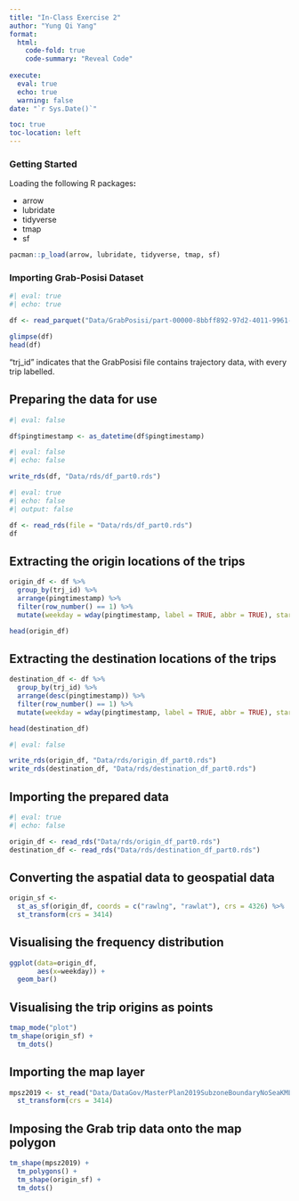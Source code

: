 ```yaml
---
title: "In-Class Exercise 2"
author: "Yung Qi Yang"
format: 
  html:
    code-fold: true
    code-summary: "Reveal Code"
    
execute: 
  eval: true
  echo: true
  warning: false
date: "`r Sys.Date()`"

toc: true
toc-location: left
---
```


### Getting Started

Loading the following R packages**:**

-   arrow
-   lubridate
-   tidyverse
-   tmap
-   sf

```r

pacman::p_load(arrow, lubridate, tidyverse, tmap, sf)

```

### Importing Grab-Posisi Dataset

```r
#| eval: true
#| echo: true

df <- read_parquet("Data/GrabPosisi/part-00000-8bbff892-97d2-4011-9961-703e38972569.c000.snappy.parquet")

glimpse(df)
head(df)

```

"trj_id" indicates that the GrabPosisi file contains trajectory data, with every trip labelled.

## Preparing the data for use

```r
#| eval: false

df$pingtimestamp <- as_datetime(df$pingtimestamp)

```

```r
#| eval: false
#| echo: false

write_rds(df, "Data/rds/df_part0.rds")

```

```r
#| eval: true
#| echo: false
#| output: false

df <- read_rds(file = "Data/rds/df_part0.rds")
df

```

## Extracting the origin locations of the trips

```r

origin_df <- df %>% 
  group_by(trj_id) %>% 
  arrange(pingtimestamp) %>% 
  filter(row_number() == 1) %>% 
  mutate(weekday = wday(pingtimestamp, label = TRUE, abbr = TRUE), start_hr = factor(hour(pingtimestamp)), day = factor(mday(pingtimestamp)))

head(origin_df)

```

## Extracting the destination locations of the trips

```r

destination_df <- df %>% 
  group_by(trj_id) %>% 
  arrange(desc(pingtimestamp)) %>% 
  filter(row_number() == 1) %>% 
  mutate(weekday = wday(pingtimestamp, label = TRUE, abbr = TRUE), start_hr = factor(hour(pingtimestamp)), day = factor(mday(pingtimestamp)))

head(destination_df)

```

```r
#| eval: false

write_rds(origin_df, "Data/rds/origin_df_part0.rds")
write_rds(destination_df, "Data/rds/destination_df_part0.rds")

```

## Importing the prepared data

```r
#| eval: true
#| echo: false

origin_df <- read_rds("Data/rds/origin_df_part0.rds")
destination_df <- read_rds("Data/rds/destination_df_part0.rds")

```

## Converting the aspatial data to geospatial data

```r

origin_sf <- 
  st_as_sf(origin_df, coords = c("rawlng", "rawlat"), crs = 4326) %>%
  st_transform(crs = 3414)

```

## Visualising the frequency distribution

```r

ggplot(data=origin_df, 
       aes(x=weekday)) + 
  geom_bar()

```

## Visualising the trip origins as points

```r

tmap_mode("plot")
tm_shape(origin_sf) +
  tm_dots()

```

## Importing the map layer

```r

mpsz2019 <- st_read("Data/DataGov/MasterPlan2019SubzoneBoundaryNoSeaKML.kml") %>%
  st_transform(crs = 3414)

```

## Imposing the Grab trip data onto the map polygon

```r

tm_shape(mpsz2019) + 
  tm_polygons() + 
  tm_shape(origin_sf) +
  tm_dots()

```
